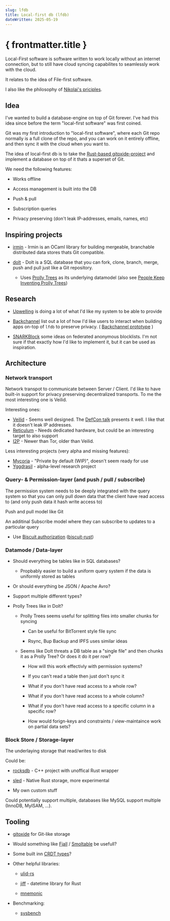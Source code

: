 ```yaml
---
slug: lfdb
title: Local-first db (lfdb)
dateWritten: 2025-05-19
---
```


# { frontmatter.title }

Local-First software is software written to work locally without an internet connection,
but to still have cloud syncing capabilites to seamlessly work with the cloud.

It relates to the idea of File-first software.

I also like the philosophy of [Nikolai's priciples](https://chaser.eth.link/nikolais-principles).

## Idea

I've wanted to build a database-engine on top of Git forever.
I've had this idea since before the term "local-first software" was first coined.

Git was my first introduction to "local-first software",
where each Git repo normally is a full clone of the repo,
and you can work on it entirely offline,
and then sync it with the cloud when you want to.

The idea of local-first db is to take the 
[Rust-based gitoxide-project](https://github.com/GitoxideLabs/gitoxide)
and implement a database on top of it thats a superset of Git.

We need the following features:

- Works offline

- Access management is built into the DB

- Push & pull

- Subscription queries

- Privacy preserving (don't leak IP-addresses, emails, names, etc)

## Inspiring projects

- [irmin](https://irmin.org/) - Irmin is an OCaml library for building mergeable, branchable distributed data stores thats Git compatible.

- [dolt](https://github.com/dolthub/dolt) - Dolt is a SQL database that you can fork, clone, branch, merge, push and pull just like a Git repository.

   - Uses [Prolly Trees](https://www.dolthub.com/blog/2024-03-03-prolly-trees/) as its underlying datamodel (also see [People Keep Inventing Prolly Trees](https://www.dolthub.com/blog/2025-06-03-people-keep-inventing-prolly-trees/))

## Research

- [Upwelling](https://www.inkandswitch.com/upwelling/) is doing a lot of what I'd like my system to be able to provide

- [Backchannel](https://www.inkandswitch.com/backchannel/) list out a lot of how I'd
like users to interact when building apps on-top of `lfdb` to preserve privacy.
( [Backchannel prototype](https://github.com/inkandswitch/backchannel) )

- [SNARKBlock](https://github.com/rozbb/snarkblock) some ideas on federated anonymous blocklists.
I'm not sure if that exactly how I'd like to implement it,
but it can be used as inspiration.

## Architecture

### Network transport

Network transpot to communicate between Server / Client.
I'd like to have built-in support for privacy preserving decentralized transports. To me the most interesting one is Veilid.

Interesting ones:

- [Veilid](https://veilid.com/) - Seems well designed. The [DefCon talk](https://www.youtube.com/watch?v=Kb1lKscAMDQ) presents it well. I like that it doesn't leak IP addresses.
- [Reticulum](https://reticulum.network/) - Needs dedicated hardware, but could be an interesting target to also support
- [I2P](https://geti2p.net/en/) - Newer than Tor, older than Veilid.

Less interesting projects (very alpha and missing features):

- [Mycoria](https://mycoria.org/) - "Private by default (WIP)", doesn't seem ready for use
- [Yggdrasil](https://yggdrasil-network.github.io/about.html) - alpha-level research project

### Query- & Permission-layer (and push / pull / subscribe)

The permission system needs to be deeply integrated with the query system so that you can only pull down data that the client have read access to (and only push data it hash write access to)

Push and pull model like Git

An additinal Subscribe model where they can subscribe to updates to a particular query

- Use [Biscuit authorization](https://www.biscuitsec.org/) ([biscuit-rust](https://github.com/eclipse-biscuit/biscuit-rust))

### Datamode / Data-layer

- Should everything be tables like in SQL databases?

  - Propbably easier to build a uniform query system if the data is uniformly stored as tables

- Or should everything be JSON / Apache Avro?

- Support multiple different types?

- Prolly Trees like in Dolt?

   - Prolly Trees seems useful for splitting files into smaller chunks for syncing

     - Can be useful for BitTorrent style file sync

     - Rsync, Bup Backup and IPFS uses similar ideas

  - Seems like Dolt threats a DB table as a "single file" and then chunks it as a Prolly Tree? Or does it do it per row?

     - How will this work effectivly with permission systems?

     - If you can't read a table then just don't sync it

     - What if you don't have read access to a whole row?

     - What if you don't have read access to a whole column?

     - What if you don't have read access to a specific column in a specific row?

     - How would forign-keys and constraints / view-maintaince work on partial data sets?

### Block Store / Storage-layer

The underlaying storage that read/writes to disk

Could be:

- [rocksdb](https://docs.rs/rocksdb/latest/rocksdb/) - C++ project with unoffical Rust wrapper

- [sled](https://github.com/spacejam/sled) - Native Rust storage, more experimental

- My own custom stuff

Could potentially support multiple, databases like MySQL support multiple (InnoDB, MyISAM, ...).

## Tooling

- [gitoxide](https://github.com/GitoxideLabs/gitoxide) for Git-like storage

- Would something like [Fjall](https://github.com/fjall-rs/fjall?tab=readme-ov-file) / [Smoltable](https://github.com/marvin-j97/smoltable?tab=readme-ov-file) be usefull?

- Some built inn [CRDT types](/garden/crdt/)?

- Other helpful libraries:

   - [ulid-rs](https://github.com/dylanhart/ulid-rs)

   - [jiff](https://github.com/BurntSushi/jiff) - datetime library for Rust

   - [mnemonic](https://github.com/mbrubeck/rust-mnemonic)

- Benchmarking:

   - [sysbench](https://github.com/akopytov/sysbench)

